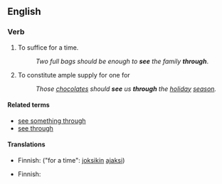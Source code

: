 ==English==

===Verb===
{{head|en|verb|head=[[see]] someone [[through]]}}

# {{context|intransitive|idiomatic|lang=en}} To suffice for a time.
#: ''Two full bags should be enough to '''see''' the family '''through'''''.
# {{context|transitive|idiomatic|lang=en}} To constitute ample supply for one for
#: ''Those [[chocolate]]s should '''see''' us '''through''' the [[holiday]] [[season]].''

====Related terms====
* [[see something through]]
* [[see through]]

====Translations====
{{trans-top|to suffice for a time}}
* Finnish: {{t|fi|riittää}} ("for a time": [[joksikin]] [[ajaksi]])
{{trans-mid}}
{{trans-bottom}}

{{trans-top|to constitute ample supply}}
* Finnish: {{t|fi|riittää}} 
{{trans-mid}}
{{trans-bottom}}